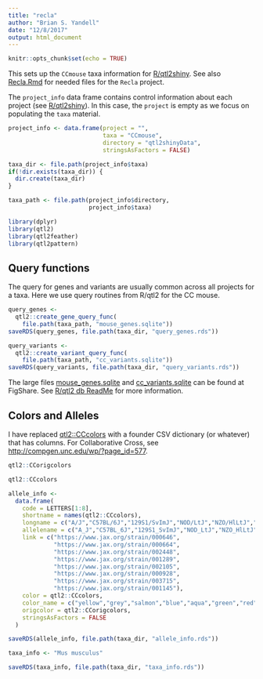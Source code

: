 ```yaml
---
title: "recla"
author: "Brian S. Yandell"
date: "12/8/2017"
output: html_document
---
```


```r
knitr::opts_chunk$set(echo = TRUE)
```

This sets up the `CCmouse` taxa information for [R/qtl2shiny](https://github.com/byandell/qtl2shiny).
See also [Recla.Rmd](https://github.com/byandell/qtl2shiny/blob/master/inst/doc/Recla.Rmd) for needed files for the `Recla` project.

The `project_info` data frame contains control information about each project (see [R/qtl2shiny](https://github.com/byandell/qtl2shiny)). In this case, the `project` is empty as we focus on populating the `taxa` material.

```r
project_info <- data.frame(project = "",
                           taxa = "CCmouse",
                           directory = "qtl2shinyData",
                           stringsAsFactors = FALSE)
```

```r
taxa_dir <- file.path(project_info$taxa)
if(!dir.exists(taxa_dir)) {
  dir.create(taxa_dir)
}
```

```r
taxa_path <- file.path(project_info$directory,
                       project_info$taxa)
```

```r
library(dplyr)
library(qtl2)
library(qtl2feather)
library(qtl2pattern)
```

## Query functions

The query for genes and variants are usually common across all projects for a taxa.
Here we use query routines from R/qtl2 for the CC mouse.

```r
query_genes <- 
  qtl2::create_gene_query_func(
    file.path(taxa_path, "mouse_genes.sqlite"))
saveRDS(query_genes, file.path(taxa_dir, "query_genes.rds"))
```

```r
query_variants <- 
  qtl2::create_variant_query_func(
    file.path(taxa_path, "cc_variants.sqlite"))
saveRDS(query_variants, file.path(taxa_dir, "query_variants.rds"))
```

The large files [mouse_genes.sqlite](https://figshare.com/articles/SQLite_database_with_MGI_mouse_gene_annotations_from_Mouse_Genome_Informatics_MGI_at_The_Jackson_Laboratory/5286019) and [cc_variants.sqlite](https://figshare.com/articles/SQLite_database_of_variants_in_Collaborative_Cross_founder_mouse_strains/5280229) can be found at FigShare. See [R/qtl2 db ReadMe](https://github.com/rqtl/qtl2db/blob/master/ReadMe.md) for more information.

## Colors and Alleles

I have replaced [qtl2::CCcolors](http://kbroman.org/qtl2/assets/vignettes/user_guide.html#qtl_analysis_in_diversity_outbred_mice) with a founder CSV dictionary (or whatever) that has columns.
For Collaborative Cross, see <http://compgen.unc.edu/wp/?page_id=577>.

```r
qtl2::CCorigcolors
```

```r
qtl2::CCcolors
```

```r
allele_info <- 
  data.frame(
    code = LETTERS[1:8],
    shortname = names(qtl2::CCcolors),
    longname = c("A/J","C57BL/6J","129S1/SvImJ","NOD/LtJ","NZO/HlLtJ","CAST/EiJ","PWK/PhJ","WSB/EiJ"),
    allelename = c("A_J","C57BL_6J","129S1_SvImJ","NOD_LtJ","NZO_HlLtJ","CAST_EiJ","PWK_PhJ","WSB_EiJ"),
    link = c("https://www.jax.org/strain/000646",
             "https://www.jax.org/strain/000664",
             "https://www.jax.org/strain/002448",
             "https://www.jax.org/strain/001289",
             "https://www.jax.org/strain/002105",
             "https://www.jax.org/strain/000928",
             "https://www.jax.org/strain/003715",
             "https://www.jax.org/strain/001145"),
    color = qtl2::CCcolors,
    color_name = c("yellow","grey","salmon","blue","aqua","green","red","purple"),
    origcolor = qtl2::CCorigcolors,
    stringsAsFactors = FALSE
  )
```

```r
saveRDS(allele_info, file.path(taxa_dir, "allele_info.rds"))
```

```r
taxa_info <- "Mus musculus"
```

```r
saveRDS(taxa_info, file.path(taxa_dir, "taxa_info.rds"))
```


